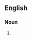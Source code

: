 ==English==

===Noun===
{{head|en|noun form|head=[[whale]] [[shark]]s}}

# {{plural of|whale shark|lang=en}}